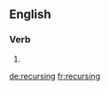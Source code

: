 ==English==

===Verb===
{{head|en}}

# {{present participle of|recurse}}

[[de:recursing]]
[[fr:recursing]]